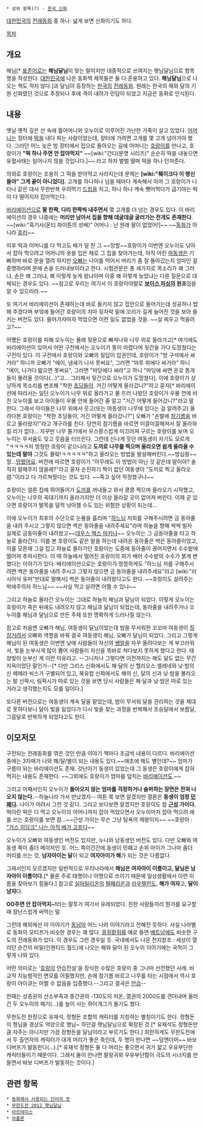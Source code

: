  * 상위 항목(?) - [[한국 신화]]
[[대한민국]]의 [[전래동화]] 중 하나. 넓게 보면 신화이기도 하다.

[[목차]]

== 개요 ==


해님[* [[표준어]]로는 '''해님달님'''이 맞는 말이지만 대중적으로 쓰여지는 햇님달님으로 항목명을 작성한다. [[대한민국]]에 나온 동화책 제목들은 둘 다 혼용하고 있다. '''해님달님'''으로 나오는 책도 적지 않다.]과 달님이 등장하는 [[한국]]의 [[전래동화]]. 원래는 한국의 해와 달의 기원 신화였던 것으로 추정되나 후에 격이 내려가 민담이 되었고 지금은 동화로 인식된다.
== 내용 ==
옛날 옛적 깊은 산 속에 홀어머니와 오누이로 이루어진 가난한 가족이 살고 있었다. [[어머니]]는 장터에 [[떡]]을 내다 파는 사람이었는데, 장터에 가려면 고개를 몇 고개 넘어가야 했다. 그러던 어느 늦은 밤 장터에서 집으로 돌아오는 길에 어머니는 [[호랑이]]를 만나고, 호랑이가 '''"떡 하나 주면 안 잡아먹지"''' ~~[wiki:"간디(문명 시리즈)" 순순히 떡을 내놓으면 유혈사태는 일어나지 않을 것입니다.]~~ 라고 하자 벌벌 떨며 떡을 하나 던져준다.
 
의외로 호랑이는 조용히 그 떡을 받아먹고 사라지는데 문제는 '''[wiki:"훼이크다 이 병신들아" 그게 끝이 아니었다].''' 고개를 하나하나 넘을 때마다 계속해서 아까 그 호랑이가 나타나 같은 대사 무한반복 우려먹기 [[드립]]을 치고, 하나 하나 계속 뺏어먹다가 급기야는 떡이 다 떨어지자 잡아먹는다. 

[[바리에이션]]으로 '''팔 한짝, 다리 한짝씩 내주면서''' 몇 고개를 더 넘는 경우도 있다. 이 바리에이션의 경우 나중에는 '''머리만 남아서 집을 향해 데굴데굴 굴러가는 전개도 존재한다'''. ~~[wiki:"흑기사(몬티 파이튼의 성배)" 어머니 : 난 원래 팔이 없었어!]~~ ~~[[동화]]가 아니라 [[호러]]~~

이후 떡과 어머니를 다 먹고도 배가 덜 찬 그 ~~망할~~호랑이가 이번엔 오누이도 낚아서 잡아 먹으려고 어머니의 옷을 입은 채로 그 집을 찾아가는데, 아직 어린 [[여동생]]은 기뻐하며 바로 문을 열려 하지만 [[오빠]]는 나이를 먹어서 머리가 좀 잘 돌아갔는지 엄마인 걸 증명하라며 문에 손을 드러내보이라고 한다. 시험관문은 총 세가지로 목소리가 왜 그러냐, 손은 왜 그러냐, 왜 이렇게 늦게 왔냐이며 이중 왜 이렇게 늦었냐는 다른 질문으로 대체되는 경우도 있다. ~~참고로 우리는 여기서 이 호랑이야말로 '''[[보이스 피싱]]의 원조'''임을 알 수 있으리라.~~

또 여기서 바리에이션이 존재하는데 바로 들키지 않고 집안으로 들어가는데 성공하나 밥해 주겠다며 부엌에 들어간 호랑이의 치마 뒷자락 밑에 꼬리가 길게 늘어진 것을 보아 들키는 버전도 있다. 들어가자마자 먹었으면 이런 일도 없었을 것을. ~~살 찌우고 먹을려고?~~

어쨌든 호랑이를 피해 오누이는 몰래 뒷문으로 빠져나와 나무 위로 올라가고[* 여기에도 바리에이션이 있어서 어떤 구전에서는 오누이가 똥이 마렵다며 뒷간을 가다 도망쳤다는 구전이 있다. 이 구전에서 호랑이와 오빠의 질답이 압권인데, 호랑이가 "방 구석에서 싸거라" 하니까 오빠가 "에이, 냄새가 나서 못써요", 그러면 "마루 위에다 싸거라" 하니 "에이, 나가다 밟으면 못써요", 그러면 "마당에다 싸라"고 하니 "마당에 싸면 온갖 똥개들이 몰려올 것이다(...)"고... 그러해서 뒷간으로 오누이가 도망쳤다], 이에 호랑이가 상냥하게 목소리를 변조해 "착한 [[초딩]]들아. 거긴 어떻게 올라갔니?"하고 묻자[* 바리에이션에 따라서는 일단 오누이가 나무 위로 올라가고 물 뜨러 나왔던 호랑이가 우물 안에 비친 오누이를 보고 아이들이 우물 안에 들어간 줄 알고 "거긴 어떻게 들어갔니?"라고 말한다. 그래서 아이들은 나무 위에서 웃고(또는 여동생이 나무에 있다는 걸 알려주고) 올려다본 호랑이는 "착한 초딩들아, 거긴 어떻게 올라갔니?"] 오빠가 "손발에 [[참기름]]을 바르고 올라왔지!"라고 개구라를 친다. 당연히 참기름을 바르면 미끌미끌해져서 잘 올라와질 리가 없다... 자꾸만 나무 줄기에서 우스꽝스럽게 미끄러져 구르는 호랑이를 보며 오누이는 무서움도 잊고 웃음을 터뜨린다. 그런데 신나게 웃던 여동생이 자기도 모르게 "ㅋㅋㅋㅋ저 멍청한 호랑이 같으니라고 '''도끼로 나무를 찍으며 올라오면 쉽게 올라올 수 있는데 말야''' 그것도 몰랔!ㅋㅋㅋㅋㅋ"하고 올라오는 방법을 발설해버린다.~~방심왕~~ 헐...[[망했어요]]. 버전에 따르면 호랑이가 "아무래도 이 방법이 아닌 것 같은데 말이야? 솔직히 말해주지 않을래?"라고 묻자 순진하기 짝이 없던 여동생이 "도끼로 찍고 올라오렴."이라고 다 가르쳐줬다는 것도 있다. ~~죽고 싶어 작정했구나~~

호랑이는 얼른 집에 뛰어들어가 [[도끼]]를 꺼내들고 와서 쿵쿵 찍으며 올라오기 시작했고, 오누이는 나무의 꼭대기까지 올라가지만 더 이상 올라갈 곳이 없어져 버린다. 이제 곧 있으면 호랑이가 발목을 덜컥 낚아챌 수도 있는 위험한 상황이 되는데…

이에 오누이가 최후의 수단으로 눈물을 흘리며 "[[하느님]] 저희를 구해주시려면 금 동아줄을 내려 주시고 그렇지 않으면 썩은 동아줄을 내려주세요"라며 하늘을 향해 싹싹 빌자 실제로 금동아줄이 내려왔고~~[[데우스 엑스 마키나]]~~ 오누이는 그 금동아줄을 타고 하늘로 올라간다. 이를 본 호랑이도 같은 말을 하는데 내려온 동아줄은 썩은 동아줄이었고, 이를 모른채 그걸 잡고 하늘로 올라가던 호랑이는 도중에 동아줄이 끊어지면서 수수밭에 떨어져 추락사한다. 이 때 하늘에서 떨어진 호랑이의 피가 배어 수수밭의 수수가 붉게 변했다는 이야기가 있다. 배리에이션으로는 호랑이가 멍청하게도 "하느님 저를 구해주시려면 썩은 동아줄을 내려 주시고 그렇지 않으면 금 동아줄을 내려주세요"라고 [wiki:"러시아식 유머"반대로 말해서] 썩은 동아줄이 내려왔다고도 한다. ~~호랑이도 살려주는 박애주의자 하느님~~ ~~사실 먹고 살려면 어쩔 수 있나~~

그리고 하늘로 올라간 오누이는 그대로 하늘의 해님과 달님이 되었다. 이렇게 오누이는 호랑이가 죽은 뒤에도 내려오지 않고 해님과 달님이 되었는데, 동아줄을 내려주거나 오누이를 해님과 달님으로 만든 주체 또한 명확하게 드러나질 않는다.

참고로 처음엔 오빠가 해님, 여동생이 달님이었는데 밤을 무서워한 꼬꼬마 여동생이 [[징징]]거려서 오빠와 역할을 바꿔 결국 여동생이 해님, 오빠가 달님이 되었다. 그리고 그렇게 해님이 된 여동생은 이번엔 낮에 사람들이 자신의 [[쌩얼]]을 자꾸 올려다보는 게 부끄러워서, 빛을 눈부시게 많이 뿜어 사람들이 자신을 똑바로 쳐다보지 못하게 했다고 한다. 태양빛이 눈부신 게 이런 이유라고. --그나저나 그렇다면 이전까지는 해도 달도 없는 무간지옥이었단 말인가--[* 다만 그리스 신화에서도 해·달의 신 헬리오스·셀레네와 낮·밤의 신 헤메라·뉙스가 구별되어 있고, 북유럽 신화에서도 해의 신, 달의 신과 낮·밤을 불러오는 말 신팍시, 림팍시가 따로 있는 것을 보면 당시 사람들은 해·달과 낮·밤은 따로 있는 거라고 생각했는지도 모를 일이다.]

또다른 버전으로는 여동생이 계속 달을 맡았는데, 밤이 무서워 달을 관리하는 것을 제대로 못하다보니 달이 빛을 잃었다가 다시 빛을 찾는 과정을 반복해서 초승달에서 보름달, 그믐달로 반복하게 되었다고도 한다.

== 이모저모 ==
구전되는 전래동화를 엮은 것인 만큼 이야기 책마다 조금씩 내용이 다르다. 바리에이션 중에는 3자매가 나와 해/달/별이 되는 내용도 있다.~~애초에 해도 별인데?~~ 엄마가 구름이 되는 바리에이션도 존재. 갓난아기 동생이 있었는데 그 동생은 호랑이에게 잡혀먹히는 내용도 존재한다. ~~그외에도 호랑이가 엄마를 덮치는 [http://bbs2.ruliweb.daum.net/gaia/do/ruliweb/family/217/read?articleId=15319526&bbsId=G005&itemId=64&pageIndex=1 바리에이션도].~~

그리고 어째서인지 오누이가 '''돌아오지 않는 엄마를 걱정하거나 슬퍼하는 장면은 전혀 나오지 않는다.'''--하늘나라 가서 만났겠지-- 여튼 쭉 보면 알겠지만 결론은 '''동생이 엄청 [[민폐]]다.''' 나이가 어려서 그런 것 같다. 그리고 보다보면 알겠지만 호랑이도 참 '''[[근성]] 가이다.''' 떡이란 떡은 다 먹고 오누이의 어머니까지 잡아 먹었으면서 오누이마저 잡아 먹으려 애를 쓰는 호랑이를 보면 참...~~근성 가이는 무슨 그냥 탐욕의 제왕이지~~ ~~호랑아 : [["거스 히딩크" 나는 아직 배가 고프다]]~~

오누이가 오빠와 여동생인 버전도 있지만, 누나와 남동생인 버전도 있다. 다만 오빠와 여동생 쪽이 좀더 메이저인 듯. 어느 쪽이건간에 동생이 민폐고 손위 아이가 그나마 좀더 머리를 쓰는 것, '''남자아이는 달'''이 되고 '''여자아이가 해'''가 되는 것은 다름없다.

그래서인지 모르겠지만 일반적으로 우리나라에서 '''해님은 여자아이 이름이고, 달님은 남자아이 이름이다.'''[* 물론 주로 태명이나 아명으로 쓰이기 때문에 일상생활에서 이런 이름을 찾아보기 힘들다.] 참고로 [[실마릴리온]]의 [[텔페리온]]과 [[라우렐린]]도, '''해가 여자'''고, '''달이 남자'''다.

'''OO주면 안 잡아먹지~!'''라는 말투가 여기서 유래되었다. 친한 사람들끼리 뭔가를 요구할 때 장난스럽게 써먹는 말.

그런데 해외에선 이 이야기가 [[동남아]] 어느 나라 이야기라고 전해진 듯하다. 사실 나라별로 동화의 모티프가 비슷한 경우는 꽤 많다. [[콩쥐팥쥐]]를 예로 들면 [[베트남]]에도 비슷한 구도의 전래동화가 있다. 이 경우도 그런 경우일 듯. 국내에서도 나온 천지창조 : 세상이 열리던 순간의 비밀(인챈티드 월드)에 나오는 해와 달이 된 오누이 이야기에는 국적이 그렇게 나와 있다.

어떤 의미로는 '[[호랑이]] 안습전설'을 장식한 수많은 호랑이 중 그나마 선전했던 사례. 비교적 지능범적인 면모를 어필했지만, 손에 참기름 바르고 나무를 타는 시점에서 역시 호랑이 아이큐는 어쩔 수 없음을 입증했다.--그리고 결국은 [[안습]]--

한때는 성층권의 산소부족과 중간권의 -130도의 저온, 열권의 2000도를 견뎌내며 올라간 두 오누이의 패기(...)를 높이 사는 하이개그가 돌기도 했다.

무한도전 한정으로 유재석, 정형돈 조합의 캐릭터를 지칭하는 별칭이기도 한다. 정형돈이 형님을 경상도 억양으로 행님~ 하던걸 햇님달님으로 확장된 것.[* 유재석도 정형돈만큼 자주는 아니지만 가끔 정형돈을 달님이라고 부르기도 한다.] 희한하게도 무한도전에서 두 출연자의 캐릭터가 대개 머리가 좋은 축인데, 두 명이 만나면 ~~덤앤더머~~ 바보 디버프가 발동한다(...).[* 유재석 정형돈 둘 다 머리는 좋으면서 귀가 얇고 우유부단한 캐릭터들이기 때문이다. 그래서 둘이 만나면 팔랑귀와 우유부단함이 극도의 시너지를 만들면서 바보 디버프가 발동하는 것이다.]
== 관련 항목 ==
 * [[동화에서 사용되는 단어의 뜻]]
 * [[무한도전 2012 햇님달님]]
 * [[아르테미스]]
 * [[아폴론]]
